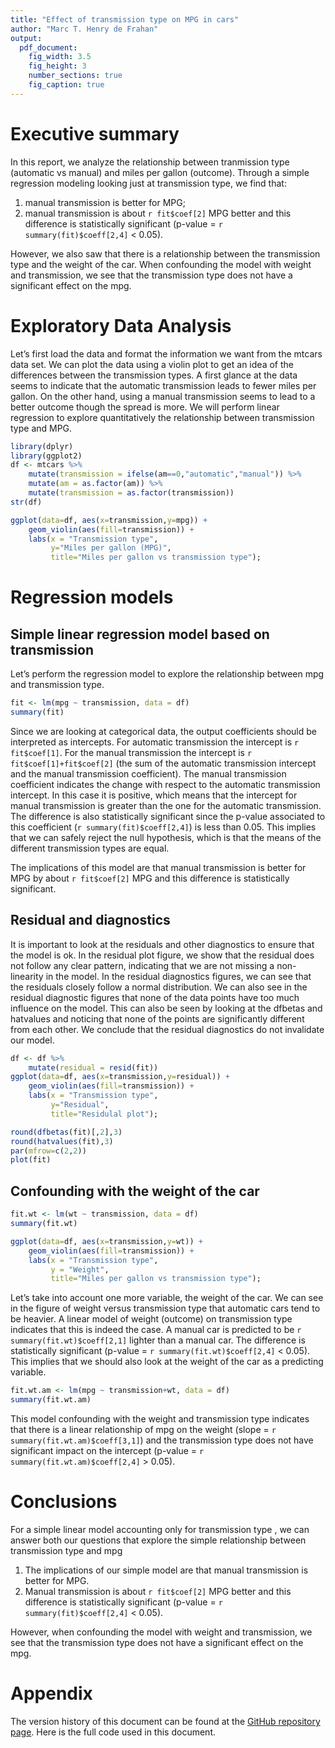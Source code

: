 ```yaml
---
title: "Effect of transmission type on MPG in cars"
author: "Marc T. Henry de Frahan"
output:
  pdf_document:
    fig_width: 3.5
    fig_height: 3
    number_sections: true
    fig_caption: true
---
```


# Executive summary

In this report, we analyze the relationship between tranmission type
(automatic vs manual) and miles per gallon (outcome). Through a simple regression modeling looking just at transmission type, we find that: 

1. manual transmission is better for MPG;
2. manual transmission is about `r fit$coef[2]` MPG better and this difference is statistically significant (p-value = `r summary(fit)$coeff[2,4]` < 0.05).

However, we also saw that there is a relationship between the
transmission type and the weight of the car. When confounding the
model with weight and transmission, we see that the transmission type
does not have a significant effect on the mpg.


# Exploratory Data Analysis

Let's first load the data and format the information we want from the
mtcars data set. We can plot the data using a violin plot to get an
idea of the differences between the transmission types. A first glance
at the data seems to indicate that the automatic transmission leads to
fewer miles per gallon. On the other hand, using a manual transmission
seems to lead to a better outcome though the spread is more. We will
perform linear regression to explore quantitatively the relationship
between transmission type and MPG.

```r
library(dplyr)
library(ggplot2)
df <- mtcars %>%
    mutate(transmission = ifelse(am==0,"automatic","manual")) %>%
    mutate(am = as.factor(am)) %>%
    mutate(transmission = as.factor(transmission))
str(df)
```

```r
ggplot(data=df, aes(x=transmission,y=mpg)) +
    geom_violin(aes(fill=transmission)) + 
    labs(x = "Transmission type",
         y="Miles per gallon (MPG)",
         title="Miles per gallon vs transmission type");
```



# Regression models

## Simple linear regression model based on transmission
Let's perform the regression model to explore the relationship between
mpg and transmission type.
```r
fit <- lm(mpg ~ transmission, data = df)
summary(fit)
```

Since we are looking at categorical data, the output coefficients
should be interpreted as intercepts. For automatic transmission the
intercept is `r fit$coef[1]`. For the manual transmission the
intercept is `r fit$coef[1]+fit$coef[2]` (the sum of the automatic
transmission intercept and the manual transmission coefficient). The
manual transmission coefficient indicates the change with respect to
the automatic transmission intercept. In this case it is positive,
which means that the intercept for manual transmission is greater than
the one for the automatic transmission. The difference is also
statistically significant since the p-value associated to this
coefficient (`r summary(fit)$coeff[2,4]`) is less than 0.05. This
implies that we can safely reject the null hypothesis, which is that
the means of the different transmission types are equal.


The implications of this model are that manual transmission is better
for MPG by about `r fit$coef[2]` MPG and this difference is
statistically significant.

## Residual and diagnostics

It is important to look at the residuals and other diagnostics to
ensure that the model is ok. In the residual plot figure, we show that
the residual does not follow any clear pattern, indicating that we are
not missing a non-linearity in the model. In the residual diagnostics
figures, we can see that the residuals closely follow a normal
distribution. We can also see in the residual diagnostic figures that
none of the data points have too much influence on the model. This can
also be seen by looking at the dfbetas and hatvalues and noticing that
none of the points are significantly different from each other. We
conclude that the residual diagnostics do not invalidate our model.


```r
df <- df %>%
    mutate(residual = resid(fit))
ggplot(data=df, aes(x=transmission,y=residual)) +
    geom_violin(aes(fill=transmission)) + 
    labs(x = "Transmission type",
         y="Residual",
         title="Residulal plot");
```


```r
round(dfbetas(fit)[,2],3)
round(hatvalues(fit),3)
par(mfrow=c(2,2))
plot(fit)
```

## Confounding with the weight of the car

```r
fit.wt <- lm(wt ~ transmission, data = df)
summary(fit.wt)
```

```r
ggplot(data=df, aes(x=transmission,y=wt)) +
    geom_violin(aes(fill=transmission)) + 
    labs(x = "Transmission type",
         y = "Weight",
         title="Miles per gallon vs transmission type");
```

Let's take into account one more variable, the weight of the car. We
can see in the figure of weight versus transmission type that
automatic cars tend to be heavier. A linear model of weight (outcome)
on transmission type indicates that this is indeed the case. A manual
car is predicted to be `r summary(fit.wt)$coeff[2,1]` lighter than a
manual car. The difference is statistically significant (p-value = `r
summary(fit.wt)$coeff[2,4]` < 0.05). This implies that we should also
look at the weight of the car as a predicting variable.

```r
fit.wt.am <- lm(mpg ~ transmission+wt, data = df)
summary(fit.wt.am)
```

This model confounding with the weight and transmission type indicates
that there is a linear relationship of mpg on the weight (slope = `r
summary(fit.wt.am)$coeff[3,1]`) and the transmission type does not
have significant impact on the intercept (p-value = `r
summary(fit.wt.am)$coeff[2,4]` > 0.05). 


# Conclusions 
For a simple linear model accounting only for transmission type , we can answer both our questions that explore the simple relationship between transmission type and mpg

1. The implications of our simple model are that manual transmission is better for MPG.
2. Manual transmission is about `r fit$coef[2]` MPG better and this difference is statistically significant (p-value = `r summary(fit)$coeff[2,4]` < 0.05).

However, when confounding the model with weight and transmission, we
see that the transmission type does not have a significant effect on
the mpg.

\newpage

# Appendix
The version history of this document can be found at the [GitHub repository page](https://github.com/marchdf/LinReg). Here is the full code used in this document.

```r
```
